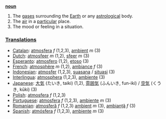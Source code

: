 '''[[noun]]'''

# The [[gas]]es surrounding the [[Earth]] or any [[astrological]] body.
# The [[air]] in a [[particular]] place.
# The mood or feeling in a situation.

===[[Translation]]s===
*[[Catalan]]: [[atmosfera]] ''f'' (1,2,3), [[ambient]] ''m'' (3)
*[[Dutch]]: [[atmosfeer]] ''m'' (1,2), [[sfeer]] ''m'' (3)
*[[Esperanto]]: [[atmosfero]] (1,2), [[etoso]] (3)
*[[French]]: [[atmosphère]] ''m'' (1,2), [[ambiance]] ''f'' (3)
*[[Indonesian]]: [[atmosfer]] (1,2,3), [[suasana]] / [[situasi]] (3)
*[[Interlingua]]: [[atmosphera]] (1,2,3), [[ambiente]] (3)
*[[Japanese]]: [[大気]] (たいき, taiki) (1,2), [[雰囲気]] (ふんいき, fun-iki) / [[空気]] (くうき, kūki) (3)
*[[Polish]]: [[atmosfera]] ''f'' (1,2,3)
*[[Portuguese]]: [[atmosfera]] ''f'' (1,2,3), [[ambiente]] ''m'' (3)
*[[Romanian]]: [[atmosferă]] ''f'' (1,2,3) [[ambient]] ''m'' (3), [[ambianţă]] ''f'' (3)
*[[Spanish]]: [[atmósfera]] ''f'' (1,2,3), [[ambiente]] ''m'' (3)